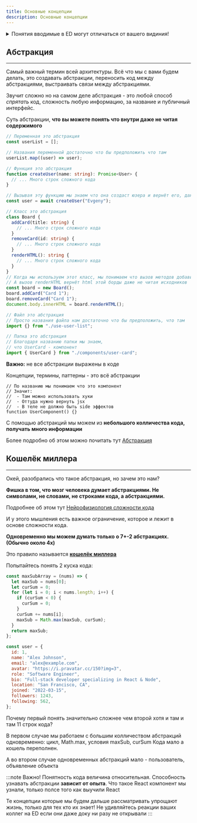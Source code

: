 ```yaml
---
title: Основные концепции
description: Основные концепции
---
```


<details>

<summary>Понятия вводимые в ED могут отличаться от вашего видиния!</summary>

Правда в том, что нет "правильного определения".

Мы стараемся что бы понятия которые мы вводим, корилировали с общепринятыми.
Но наша главная задача, создать единую не противоречивую систему.

_Для тех кто знает DDD, мы создаём [ubiquitous language](https://habr.com/ru/articles/232881) в ограниченном контексте ED_

Отдавайте себе отчёт, понятия вводимые ED базово созданы только для использования в ED.

</details>

## Абстракция

---

Самый важный термин всей архитектуры. Всё что мы с вами будем делать, это создавать абстракции, переносить код между абстракциями, выстраивать связи между абстракциями.

Звучит сложно но на самом деле абстракция - это любой способ _спрятать_ код, сложность любую информацию, за название и публичный интерфейс.

Суть абстракции, **что вы можете понять что внутри даже не читая содержимого**

```typescript
// Переменная это абстракция
const userList = [];

// Названия переменной достаточно что бы предположить что там
userList.map((user) => user);

// Функция это абстракция
function createUser(name: string): Promise<User> {
  // ... Много строк сложного кода
}

// Вызывая эту функцию мы знаем что она создаст юзера и вернёт его, даже не читая исходников
const user = await createUser("Evgeny");

// Класс это абстракция
class Board {
  addCard(title: string) {
    // ... Много строк сложного кода
  }
  removeCard(id: string) {
    // ... Много строк сложного кода
  }
  renderHTML(): string {
    // ... Много строк сложного кода
  }
}
// Когда мы используем этот класс, мы понимаем что вызов методов добавит на доску карточки.
// А вызов renderHTML вернёт html этой борды даже не читая исходников
const board = new Board();
board.addCard("Card 1");
board.removeCard("Card 1");
document.body.innerHTML = board.renderHTML();

// Файл это абстракция
// Просто названия файла нам достаточно что бы предположить, что там
import {} from "./use-user-list";

// Папка это абстракция
// Благодаря названию папки мы знаем,
// что UserCard - компонент
import { UserCard } from "./components/user-card";
```

**Важно:** не все абстракции выражены в коде

Концепции, термины, паттерны - это всё абстракции

```tsx
// По названию мы понимаем что это компонент
// Значит:
//  - Там можно использовать хуки
//  - Оттуда нужно вернуть jsx
//  - В теле не должно быть side эффектов
function UserComponent() {}
```

С помощью абстракций мы можем из **небольшого колличества кода, получать много информации**

Более подробно об этом можно почитать тут [Абстракция](/terms/abstraction)

## Кошелёк миллера

---

Окей, разобрались что такое абстракция, но зачем это нам?

**Фишка в том, что мозг человека думает абстракциями. Не символами, не словами, не строками кода, а абстракциями.**

Подробнее об этом тут [Нейрофизиология сложности кода](https://www.youtube.com/watch?v=ush4p9FdJk4)

И у этого мышления есть важное ограничение, которое и лежит в основе сложности кода.

**Одновременно мы можем думать только о 7+-2 абстракциях. (Обычно около 4x)**

Это правило называется [**кошелёк миллера**](https://ru.wikipedia.org/wiki/%D0%9C%D0%B0%D0%B3%D0%B8%D1%87%D0%B5%D1%81%D0%BA%D0%BE%D0%B5_%D1%87%D0%B8%D1%81%D0%BB%D0%BE_%D1%81%D0%B5%D0%BC%D1%8C_%D0%BF%D0%BB%D1%8E%D1%81-%D0%BC%D0%B8%D0%BD%D1%83%D1%81_%D0%B4%D0%B2%D0%B0)

Попытайтесь понять 2 куска кода:

```js
const maxSubArray = (nums) => {
  let maxSub = nums[0];
  let curSum = 0;
  for (let i = 0; i < nums.length; i++) {
    if (curSum < 0) {
      curSum = 0;
    }
    curSum += nums[i];
    maxSub = Math.max(maxSub, curSum);
  }
  return maxSub;
};
```

```jsx
const user = {
  id: 1,
  name: "Alex Johnson",
  email: "alex@example.com",
  avatar: "https://i.pravatar.cc/150?img=3",
  role: "Software Engineer",
  bio: "Full-stack developer specializing in React & Node",
  location: "San Francisco, CA",
  joined: "2022-03-15",
  followers: 1243,
  following: 562,
};
```

Почему первый понять значительно сложнее чем второй хотя и там и там 11 строк кода?

В первом случае мы работаем с большим колличеством абстракций одновременно: цикл, Math.max, условия maxSub, curSum
Кода мало а кошель переполнен.

А во втором случае одновременных абстракций мало - пользователь, объявление объекта

:::note
Важно! Понятность кода величина относительная. Способность узнавать абстракции **зависит от опыта**.
Что такое React компонент мы узнали, только полсе того как выучили React

Те концепции которые мы будем дальше рассматривать упрощают жизнь, только для тех кто их знает!
Не удивляйтесь реакции ваших коллег на ED если они даже доку ни разу не открывали
:::
